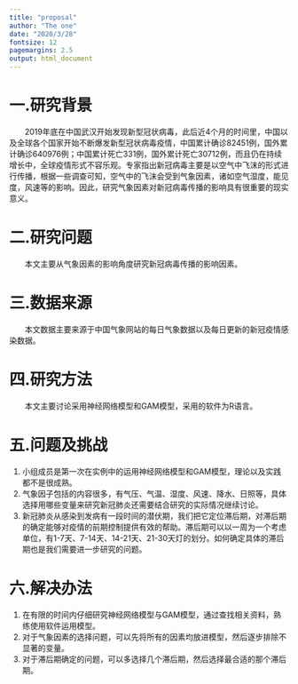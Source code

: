 ---
title: "proposal"
author: "The one"
date: "2020/3/28"
fontsize: 12
pagemargins: 2.5
output: html_document
---

<style type=""Proposal/css">
	#header {
	    text-align: center;
	}
</style>

# 一.研究背景 
&emsp;&emsp;2019年底在中国武汉开始发现新型冠状病毒，此后近4个月的时间里，中国以及全球各个国家开始不断爆发新型冠状病毒疫情，中国累计确诊82451例，国外累计确诊640976例；中国累计死亡331例，国外累计死亡30712例，而且仍在持续增长中，全球疫情形式不容乐观。专家指出新冠病毒主要是以空气中飞沫的形式进行传播，根据一些调查可知，空气中的飞沫会受到气象因素，诸如空气湿度，能见度，风速等的影响。因此，研究气象因素对新冠病毒传播的影响具有很重要的现实意义。 

# 二.研究问题 
&emsp;&emsp;本文主要从气象因素的影响角度研究新冠病毒传播的影响因素。  

# 三.数据来源 
&emsp;&emsp;本文数据主要来源于中国气象网站的每日气象数据以及每日更新的新冠疫情感染数据。 
 
# 四.研究方法 
&emsp;&emsp;本文主要讨论采用神经网络模型和GAM模型，采用的软件为R语言。 
 
# 五.问题及挑战 
1. 小组成员是第一次在实例中的运用神经网络模型和GAM模型，理论以及实践都不是很成熟。 
2. 气象因子包括的内容很多，有气压、气温、湿度、风速、降水、日照等，具体选择用哪些变量来研究新冠肺炎还需要结合研究的实际情况继续讨论。 
3. 新冠肺炎从感染到发病有一段时间的潜伏期，我们把它定位滞后期，对滞后期的确定能够对疫情的前期控制提供有效的帮助。滞后期可以以一周为一个考虑单位，有1-7天、7-14天、14-21天、21-30天灯的划分。如何确定具体的滞后期也是我们需要进一步研究的问题。 
 
# 六.解决办法 
1. 在有限的时间内仔细研究神经网络模型与GAM模型，通过查找相关资料，熟练使用软件运用模型。 
2. 对于气象因素的选择问题，可以先将所有的因素均放进模型，然后逐步排除不显著的变量。 
3. 对于滞后期确定的问题，可以多选择几个滞后期，然后选择最合适的那个滞后期。 
 




